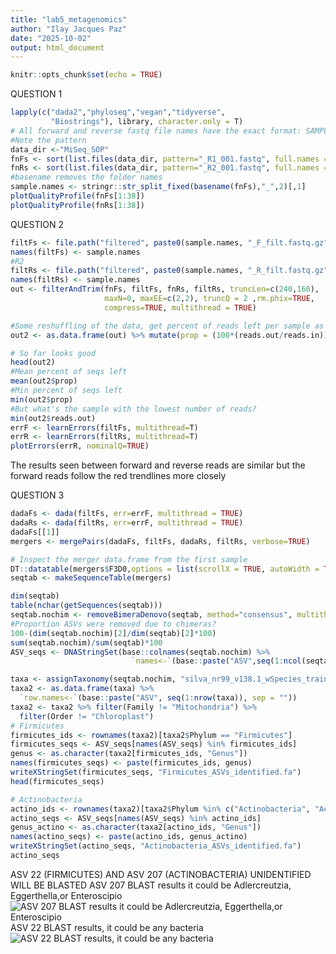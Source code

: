 ```yaml
---
title: "lab5_metagenomics"
author: "Ilay Jacques Paz"
date: "2025-10-02"
output: html_document
---
```


```r
knitr::opts_chunk$set(echo = TRUE)
```

QUESTION 1
```r

lapply(c("dada2","phyloseq","vegan","tidyverse",
         "Biostrings"), library, character.only = T)
# All forward and reverse fastq file names have the exact format: SAMPLENAME_R1_001.fastq and SAMPLENAME_R2_001.fastq
#Note the pattern
data_dir <-"MiSeq_SOP"
fnFs <- sort(list.files(data_dir, pattern="_R1_001.fastq", full.names = TRUE))
fnRs <- sort(list.files(data_dir, pattern="_R2_001.fastq", full.names = TRUE))
#basename removes the folder names
sample.names <- stringr::str_split_fixed(basename(fnFs),"_",2)[,1]
plotQualityProfile(fnFs[1:38])
plotQualityProfile(fnRs[1:38])
```

QUESTION 2
```r
filtFs <- file.path("filtered", paste0(sample.names, "_F_filt.fastq.gz"))
names(filtFs) <- sample.names
#R2
filtRs <- file.path("filtered", paste0(sample.names, "_R_filt.fastq.gz"))
names(filtRs) <- sample.names
out <- filterAndTrim(fnFs, filtFs, fnRs, filtRs, truncLen=c(240,160),
                     maxN=0, maxEE=c(2,2), truncQ = 2 ,rm.phix=TRUE,
                     compress=TRUE, multithread = TRUE)

#Some reshuffling of the data, get percent of reads left per sample as well as absolute numbers
out2 <- as.data.frame(out) %>% mutate(prop = (100*(reads.out/reads.in)))

# So far looks good
head(out2)
#Mean percent of seqs left
mean(out2$prop)
#Min percent of seqs left
min(out2$prop)
#But what's the sample with the lowest number of reads?
min(out2$reads.out)
errF <- learnErrors(filtFs, multithread=T)
errR <- learnErrors(filtRs, multithread=T)
plotErrors(errR, nominalQ=TRUE)
```
The results seen between forward and reverse reads are similar but the forward reads follow the red trendlines more closely

QUESTION 3
```r
dadaFs <- dada(filtFs, err=errF, multithread = TRUE)
dadaRs <- dada(filtRs, err=errF, multithread = TRUE)
dadaFs[[1]]
mergers <- mergePairs(dadaFs, filtFs, dadaRs, filtRs, verbose=TRUE)

# Inspect the merger data.frame from the first sample
DT::datatable(mergers$F3D0,options = list(scrollX = TRUE, autoWidth = TRUE))
seqtab <- makeSequenceTable(mergers)

dim(seqtab)
table(nchar(getSequences(seqtab)))
seqtab.nochim <- removeBimeraDenovo(seqtab, method="consensus", multithread=F, verbose=TRUE)
#Proportion ASVs were removed due to chimeras?
100-(dim(seqtab.nochim)[2]/dim(seqtab)[2]*100)
sum(seqtab.nochim)/sum(seqtab)*100
ASV_seqs <- DNAStringSet(base::colnames(seqtab.nochim) %>% 
                           `names<-`(base::paste("ASV",seq(1:ncol(seqtab.nochim)),sep = "")))

taxa <- assignTaxonomy(seqtab.nochim, "silva_nr99_v138.1_wSpecies_train_set.fa.gz", multithread=TRUE)
taxa2 <- as.data.frame(taxa) %>% 
  `row.names<-`(base::paste("ASV", seq(1:nrow(taxa)), sep = ""))
taxa2 <- taxa2 %>% filter(Family != "Mitochondria") %>% 
  filter(Order != "Chloroplast")
# Firmicutes
firmicutes_ids <- rownames(taxa2)[taxa2$Phylum == "Firmicutes"]
firmicutes_seqs <- ASV_seqs[names(ASV_seqs) %in% firmicutes_ids]
genus <- as.character(taxa2[firmicutes_ids, "Genus"])
names(firmicutes_seqs) <- paste(firmicutes_ids, genus)
writeXStringSet(firmicutes_seqs, "Firmicutes_ASVs_identified.fa")
head(firmicutes_seqs)

# Actinobacteria
actino_ids <- rownames(taxa2)[taxa2$Phylum %in% c("Actinobacteria", "Actinobacteriota")]
actino_seqs <- ASV_seqs[names(ASV_seqs) %in% actino_ids]
genus_actino <- as.character(taxa2[actino_ids, "Genus"])
names(actino_seqs) <- paste(actino_ids, genus_actino)
writeXStringSet(actino_seqs, "Actinobacteria_ASVs_identified.fa")
actino_seqs
```
ASV 22 (FIRMICUTES) AND ASV 207 (ACTINOBACTERIA) UNIDENTIFIED WILL BE BLASTED 
ASV 207 BLAST results it could be Adlercreutzia, Eggerthella,or 	Enteroscipio
 ![ASV 207 BLAST results it could be Adlercreutzia, Eggerthella,or 	Enteroscipio ](/Users/ipaz00/Desktop/asv207.png) 
 ASV 22 BLAST results, it could be any bacteria
![ASV 22 BLAST results, it could be any bacteria ](/Users/ipaz00/Desktop/asv22.png) 
